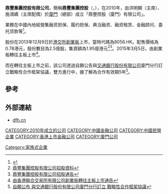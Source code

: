 {{not|鼎泰豐}}
'''鼎豐集團控股有限公司'''，簡稱'''鼎豐集團控股'''（'''{{lang-en|Differ Group Holding Company Limited}}'''，{{hkex|6878}}），在2010年，由洪明顯（主席）、施鴻嬌（主席配偶）於[[廈門|廈門]]（總部）成立「鼎豐控股（廈門）有限公司」。

業務在中國內地經營集融资担保、履约担保、典当融资、融资租赁、金融顾问、委托贷款等<ref>{{Cite web |url=http://www.dfh.cn/about.aspx?CateId=5 |title=鼎豐集團控股有限公司簡介 |access-date=2015-08-06 |archive-url=https://web.archive.org/web/20150206152901/http://dfh.cn/about.aspx?CateId=5 |archive-date=2015-02-06 |dead-url=yes }}</ref>。

股份在2013年12月9日於[[港交所|港交所]][[香港創業板|創業板]]上市，當時代碼為8056.HK。配售價格為0.78港元，股份數目為2.5億股，集資額為1.95億港元<REF>[http://www.hkexnews.hk/listedco/listconews/GEM/2013/1203/GLN20131203006_C.pdf 鼎豐集團控股有限公司招股資料]</REF><REF>[http://www.hkexnews.hk/listedco/listconews/GEM/2013/1203/GLN20131203004_C.pdf 鼎豐集團控股有限公司招股通告]</REF>。2015年3月5日，由創業板轉往主板上市<REF>[http://www.hkexnews.hk/listedco/listconews/SEHK/2015/0625/LTN20150625694_C.pdf 由香港聯合交易所有限公司創業板轉往主板上市通告]</REF>。

而在轉往主板上市之前，該公司透過自願公告與[[交通銀行股份有限公司|交通銀行股份有限公司]]廈門分行訂立戰略性合作框架協議，雙方進行中，據了解為合作有效期5年<REF>[http://www.hkexnews.hk/listedco/listconews/GEM/2015/0421/GLN20150421052_C.pdf 自願公布 與交通銀行股份有限公司廈門分行訂立 戰略性合作框架協議]</REF>。

==參考==
{{REFLIST}}

==外部連結==
*[http://www.dfh.cn/ dfh.cn]

[[CATEGORY:2010年成立的公司|CATEGORY:2010年成立的公司]]
[[CATEGORY:中國金融公司|CATEGORY:中國金融公司]]
[[CATEGORY:中國民營企業|CATEGORY:中國民營企業]]
[[CATEGORY:香港上市金融公司|CATEGORY:香港上市金融公司]]
[[CATEGORY:廈門公司|CATEGORY:廈門公司]]
[[Category:家族式企業|Category:家族式企業]]